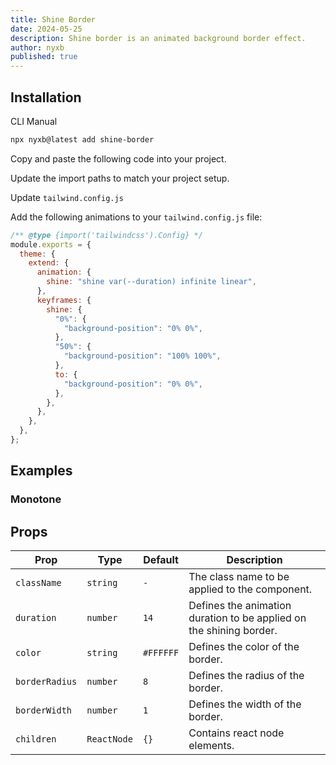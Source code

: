```yaml
---
title: Shine Border
date: 2024-05-25
description: Shine border is an animated background border effect.
author: nyxb
published: true
---
```


<ComponentPreview 
name="shine-border-demo"
description="Shine border is an animated background border effect."
 />

## Installation

<Tabs defaultValue="cli">

<TabsList>
  <TabsTrigger value="cli">CLI</TabsTrigger>
  <TabsTrigger value="manual">Manual</TabsTrigger>
</TabsList>
<TabsContent value="cli">

```bash
npx nyxb@latest add shine-border
```

</TabsContent>

<TabsContent value="manual">

<Steps>

<Step>Copy and paste the following code into your project.</Step>

<ComponentSource name="shine-border" />

<Step>Update the import paths to match your project setup.</Step>

<Step>Update `tailwind.config.js`</Step>

Add the following animations to your `tailwind.config.js` file:

```js title="tailwind.config.js" {5-14}
/** @type {import('tailwindcss').Config} */
module.exports = {
  theme: {
    extend: {
      animation: {
        shine: "shine var(--duration) infinite linear",
      },
      keyframes: {
        shine: {
          "0%": {
            "background-position": "0% 0%",
          },
          "50%": {
            "background-position": "100% 100%",
          },
          to: {
            "background-position": "0% 0%",
          },
        },
      },
    },
  },
};
```

</Steps>

</TabsContent>

</Tabs>

## Examples

### Monotone

<ComponentPreview name="shine-border-demo-2" />

## Props

| Prop           | Type        | Default   | Description                                                         |
| -------------- | ----------- | --------- | ------------------------------------------------------------------- |
| `className`    | `string`    | `-`       | The class name to be applied to the component.                      |
| `duration`     | `number`    | `14`      | Defines the animation duration to be applied on the shining border. |
| `color`        | `string`    | `#FFFFFF` | Defines the color of the border.                                    |
| `borderRadius` | `number`    | `8`       | Defines the radius of the border.                                   |
| `borderWidth`  | `number`    | `1`       | Defines the width of the border.                                    |
| `children`     | `ReactNode` | `{}`      | Contains react node elements.                                       |
